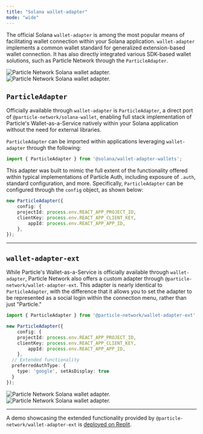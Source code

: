 ```yaml
---
title: "Solana wallet-adapter"
mode: "wide"
---
```


The official Solana `wallet-adapter` is among the most popular means of facilitating wallet connection within your Solana application. `wallet-adapter`  implements a common wallet standard for generalized extension-based wallet connection. It has also directly integrated various SDK-based wallet solutions, such as Particle Network through the `ParticleAdapter`.

<div className="flex justify-center">
<img
  className="block h-64 dark:hidden"
  src="/guides/quickstart/connection-kits/images/solana.png"
  alt="Particle Network Solana wallet adapter."
/>
<img
  className="hidden dark:block"
  src="/guides/quickstart/connection-kits/images/solana.png"
  alt="Particle Network Solana wallet adapter."
/>
</div>

## `ParticleAdapter`

Officially available through `wallet-adapter` is `ParticleAdapter`, a direct port of `@particle-network/solana-wallet`, enabling full stack implementation of Particle's Wallet-as-a-Service natively within your Solana application without the need for external libraries.

`ParticleAdapter` can be imported within applications leveraging `wallet-adapter` through the following:

```typescript
import { ParticleAdapter } from '@solana/wallet-adapter-wallets';
```

This adapter was built to mimic the full extent of the functionality offered within typical implementations of Particle Auth, including exposure of `.auth`, standard configuration, and more. Specifically, `ParticleAdapter` can be configured through the `config` object, as shown below:

```typescript
new ParticleAdapter({
	config: {
  	projectId: process.env.REACT_APP_PROJECT_ID,
  	clientKey: process.env.REACT_APP_CLIENT_KEY,
		appId: process.env.REACT_APP_APP_ID,
	},
});
```

***

## `wallet-adapter-ext`

While Particle's Wallet-as-a-Service is officially available through `wallet-adapter`, Particle Network also offers a custom adapter through `@particle-network/wallet-adapter-ext`. This adapter is nearly identical to `ParticleAdapter`, with the difference that it allows you to set the adapter to be represented as a social login within the connection menu, rather than just "Particle."

```typescript
import { ParticleAdapter } from '@particle-network/wallet-adapter-ext';

new ParticleAdapter({
	config: {
  	projectId: process.env.REACT_APP_PROJECT_ID,
  	clientKey: process.env.REACT_APP_CLIENT_KEY,
		appId: process.env.REACT_APP_APP_ID,
	},
  // Extended functionality
  preferredAuthType: {
  	type: 'google', setAsDisplay: true
  }
});
```

<div className="flex justify-center">
<img
  className="block h-64 dark:hidden"
  src="/guides/quickstart/connection-kits/images/solana-adapter.png"
  alt="Particle Network Solana wallet adapter."
/>
<img
  className="hidden dark:block"
  src="/guides/quickstart/connection-kits/images/solana-adapter.png"
  alt="Particle Network Solana wallet adapter."
/>
</div>


***



<Tip>A demo showcasing the extended functionality provided by `@particle-network/wallet-adapter-ext` is [deployed on Replit](https://particle-adapter-proposition.replit.app).</Tip>